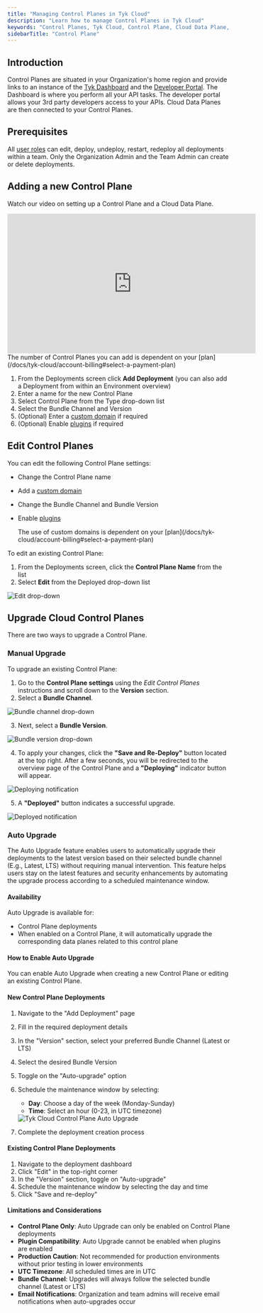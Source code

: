 ```yaml
---
title: "Managing Control Planes in Tyk Cloud"
description: "Learn how to manage Control Planes in Tyk Cloud"
keywords: "Control Planes, Tyk Cloud, Control Plane, Cloud Data Plane, Auto Upgrade"
sidebarTitle: "Control Plane"
---
```


## Introduction

Control Planes are situated in your Organization's home region and provide links to an instance of the [Tyk Dashboard](/docs/tyk-dashboard) and the [Developer Portal](/docs/tyk-developer-portal). The Dashboard is where you perform all your API tasks. The developer portal allows your 3rd party developers access to your APIs. Cloud Data Planes are then connected to your Control Planes.

## Prerequisites

All [user roles](/docs/tyk-cloud/teams-users#assign-user-roles) can edit, deploy, undeploy, restart, redeploy all deployments within a team. Only the Organization Admin and the Team Admin can create or delete deployments.

## Adding a new Control Plane

Watch our video on setting up a Control Plane and a Cloud Data Plane.

<iframe width="560" height="315" src="https://www.youtube.com/embed/JqXXEDplrr8" frameborder="0" allow="accelerometer; autoplay; clipboard-write; encrypted-media; gyroscope; picture-in-picture" allowfullscreen></iframe>


<Note>
The number of Control Planes you can add is dependent on your [plan](/docs/tyk-cloud/account-billing#select-a-payment-plan)
</Note>


1. From the Deployments screen click **Add Deployment** (you can also add a Deployment from within an Environment overview)
2. Enter a name for the new Control Plane
3. Select Control Plane from the Type drop-down list
4. Select the Bundle Channel and Version
5. (Optional) Enter a [custom domain](/docs/tyk-cloud/using-custom-domains) if required
6. (Optional) Enable [plugins](/docs/tyk-cloud/using-plugins) if required

## Edit Control Planes

You can edit the following Control Plane settings:
* Change the Control Plane name
* Add a [custom domain](/docs/tyk-cloud/using-custom-domains)
* Change the Bundle Channel and Bundle Version
* Enable [plugins](/docs/tyk-cloud/using-plugins)



    <Note>
    The use of custom domains is dependent on your [plan](/docs/tyk-cloud/account-billing#select-a-payment-plan)
    </Note>


To edit an existing Control Plane:

1. From the Deployments screen, click the **Control Plane Name** from the list
2. Select **Edit** from the Deployed drop-down list

<img src="/img/admin/cp-edit.png" alt="Edit drop-down" />

## Upgrade Cloud Control Planes

There are two ways to upgrade a Control Plane.

### Manual Upgrade

To upgrade an existing Control Plane:

1. Go to the **Control Plane settings** using the _Edit Control Planes_ instructions and scroll down to the **Version** section.
2. Select a **Bundle Channel**.

<img src="/img/admin/cp-edge-upgrade-channel.png" alt="Bundle channel drop-down" />

3. Next, select a **Bundle Version**.

<img src="/img/admin/cp-edge-upgrade-version.png" alt="Bundle version drop-down" />

4. To apply your changes, click the **"Save and Re-Deploy"** button located at the top right. After a few seconds, you will be redirected to the overview page of the Control Plane and a **"Deploying"** indicator button will appear. 

<img src="/img/admin/cp-edge-upgrade-deploying.png" alt="Deploying notification" />

5. A **"Deployed"** button indicates a successful upgrade.

<img src="/img/admin/cp-edge-upgrade-deployed.png" alt="Deployed notification" />

### Auto Upgrade

The Auto Upgrade feature enables users to automatically upgrade their deployments to the latest version based on their selected bundle channel (E.g., Latest, LTS) without requiring manual intervention. This feature helps users stay on the latest features and security enhancements by automating the upgrade process according to a scheduled maintenance window.

#### Availability

Auto Upgrade is available for:
- Control Plane deployments
- When enabled on a Control Plane, it will automatically upgrade the corresponding data planes related to this control plane

#### How to Enable Auto Upgrade

You can enable Auto Upgrade when creating a new Control Plane or editing an existing Control Plane.

#### New Control Plane Deployments

1. Navigate to the "Add Deployment" page
2. Fill in the required deployment details
3. In the "Version" section, select your preferred Bundle Channel (Latest or LTS)
4. Select the desired Bundle Version
4. Toggle on the "Auto-upgrade" option
5. Schedule the maintenance window by selecting:
   - **Day**: Choose a day of the week (Monday-Sunday)
   - **Time**: Select an hour (0-23, in UTC timezone)

    <img src="/img/cloud/tyk-cloud-auto-upgrade.png" alt="Tyk Cloud Control Plane Auto Upgrade" />

6. Complete the deployment creation process

#### Existing Control Plane Deployments

1. Navigate to the deployment dashboard
2. Click "Edit" in the top-right corner
3. In the "Version" section, toggle on "Auto-upgrade"
4. Schedule the maintenance window by selecting the day and time
5. Click "Save and re-deploy"

#### Limitations and Considerations

- **Control Plane Only**: Auto Upgrade can only be enabled on Control Plane deployments
- **Plugin Compatibility**: Auto Upgrade cannot be enabled when plugins are enabled
- **Production Caution**: Not recommended for production environments without prior testing in lower environments
- **UTC Timezone**: All scheduled times are in UTC
- **Bundle Channel**: Upgrades will always follow the selected bundle channel (Latest or LTS)
- **Email Notifications**: Organization and team admins will receive email notifications when auto-upgrades occur
